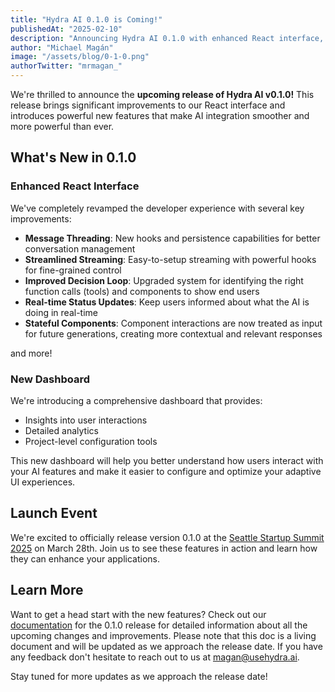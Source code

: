 ```yaml
---
title: "Hydra AI 0.1.0 is Coming!"
publishedAt: "2025-02-10"
description: "Announcing Hydra AI 0.1.0 with enhanced React interface, improved chat features, and a new dashboard"
author: "Michael Magán"
image: "/assets/blog/0-1-0.png"
authorTwitter: "mrmagan_"
---
```


We're thrilled to announce the **upcoming release of Hydra AI v0.1.0!** This release brings significant improvements to our React interface and introduces powerful new features that make AI integration smoother and more powerful than ever.

## What's New in 0.1.0

### Enhanced React Interface

We've completely revamped the developer experience with several key improvements:

- **Message Threading**: New hooks and persistence capabilities for better conversation management
- **Streamlined Streaming**: Easy-to-setup streaming with powerful hooks for fine-grained control
- **Improved Decision Loop**: Upgraded system for identifying the right function calls (tools) and components to show end users
- **Real-time Status Updates**: Keep users informed about what the AI is doing in real-time
- **Stateful Components**: Component interactions are now treated as input for future generations, creating more contextual and relevant responses

and more!

### New Dashboard

We're introducing a comprehensive dashboard that provides:

- Insights into user interactions
- Detailed analytics
- Project-level configuration tools

This new dashboard will help you better understand how users interact with your AI features and make it easier to configure and optimize your adaptive UI experiences.

## Launch Event

We're excited to officially release version 0.1.0 at the [Seattle Startup Summit 2025](https://lu.ma/seattle-startup-summit) on March 28th. Join us to see these features in action and learn how they can enhance your applications.

## Learn More

Want to get a head start with the new features? Check out our [documentation](/vnext) for the 0.1.0 release for detailed information about all the upcoming changes and improvements. Please note that this doc is a living document and will be updated as we approach the release date. If you have any feedback don't hesitate to reach out to us at [magan@usehydra.ai](mailto:magan@usehydra.ai).

Stay tuned for more updates as we approach the release date!
